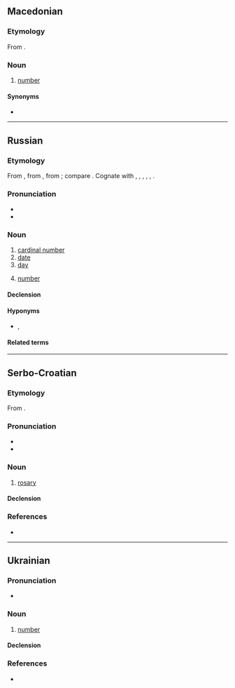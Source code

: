 ==Macedonian==

===Etymology===
From {{inh|mk|sla-pro|*čislo}}.

===Noun===
{{mk-noun|n|числа}}

# {{lb|mk|archaic}} [[number]]

====Synonyms====
* {{l|mk|број}}

----

==Russian==

===Etymology===
From {{inh|ru|orv|число}}, from {{inh|ru|sla-pro|*čislo}}, from {{m|sla-pro|*čit-slo}}; compare {{m|ru|чита́ть}}. Cognate with {{cog|uk|число́}}, {{cog|sh|чи́сло}}, {{cog|sl|číslo}}, {{cog|cs|číslo}}, {{cog|sk|číslo}}, {{cog|zlw-opl|czysło}}.

===Pronunciation===
* {{ru-IPA|число́}}
* {{audio|Ru-число.ogg|audio|lang=ru}}

===Noun===
{{ru-noun+|d|число́|*}}

# [[cardinal number]]
# [[date]]
# [[day]]
# {{lb|ru|grammar}} [[number]]

====Declension====
{{ru-noun-table|d|число́|*}}

====Hyponyms====
* {{l|ru|еди́нственное число́}}, {{l|ru|мно́жественное число́}}

====Related terms====
{{rel3|вычисле́ние|[[вычислять]], [[вычислить]]|зачисле́ние|[[зачислять]], [[зачислить]]|исчисле́ние|[[исчислять]], [[исчислить]]|[[начислять]], [[начислить]]|счисление|численный|числи́тельное|числить|числиться|числово́й|но́мер|ци́фра|lang=ru}}

----

==Serbo-Croatian==

===Etymology===
From {{inh|sh|sla-pro|*čislo}}.{{attention|sh|HJP says it's a Church Slavonicism. Needs to be researched further.}}

===Pronunciation===
* {{IPA|/t͡ʃǐːslo/|lang=sh}}
* {{hyphenation|чис|ло|lang=sh}}

===Noun===
{{sh-noun|g=n|head=чи́сло}}

# {{lb|sh|regional|Orthodox Christianity}} [[rosary]]

====Declension====
{{sh-decl-noun|sc=Cyrl
|число|числа
|числа|чисала / числа
|числу|числима
|число|числа
|число|числа
|числу|числима
|числом|числима
}}

===References===
* {{R:sh:HJP|f1pkXRQ%3D}}

----

==Ukrainian==

===Pronunciation===
* {{audio|Uk-число.ogg|Audio|lang=uk}}

===Noun===
{{uk-noun|число́|n|числа́|чи́сла}}

# [[number]]

====Declension====
{{uk-decl-noun|число́|чи́сла|числа́|чи́сел|числу́|чи́слам|число́|чи́сла|число́м|чи́слами|числі́|чи́слах|число́|чи́сла}}

===References===
* {{R:uk:SUM-11}}